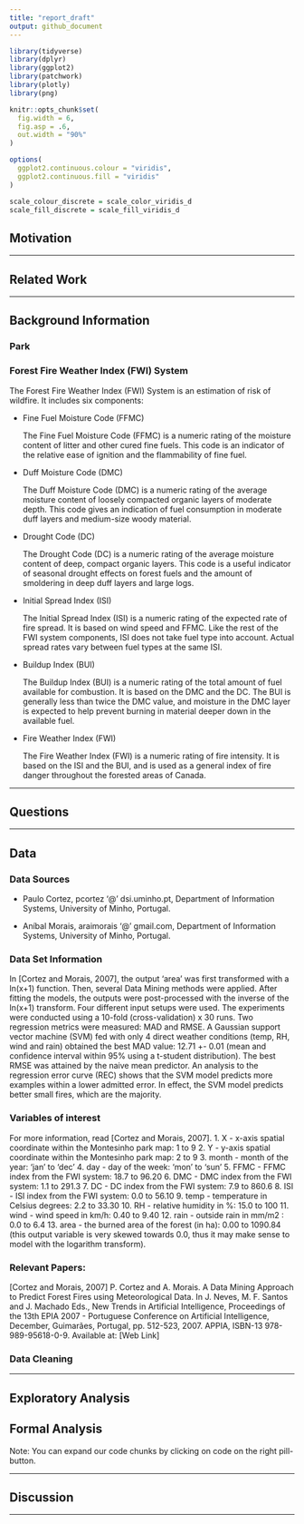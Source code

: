 ```yaml
---
title: "report_draft"
output: github_document
---
```


```r
library(tidyverse)
library(dplyr)
library(ggplot2)
library(patchwork)
library(plotly)
library(png)

knitr::opts_chunk$set(
  fig.width = 6,
  fig.asp = .6,
  out.width = "90%"
)

options(
  ggplot2.continuous.colour = "viridis",
  ggplot2.continuous.fill = "viridis"
)

scale_colour_discrete = scale_color_viridis_d
scale_fill_discrete = scale_fill_viridis_d
```


## Motivation

---

## Related Work


---

## Background Information

### Park 



### Forest Fire Weather Index (FWI) System

The Forest Fire Weather Index (FWI) System is an estimation of risk of wildfire. It includes six components:

* Fine Fuel Moisture Code (FFMC)

  The Fine Fuel Moisture Code (FFMC) is a numeric rating of the moisture content of litter and other cured fine fuels. This code is an indicator of the relative ease of ignition and the flammability of fine fuel.

* Duff Moisture Code (DMC)

  The Duff Moisture Code (DMC) is a numeric rating of the average moisture content of loosely compacted organic layers of moderate depth. This code gives an indication of fuel consumption in moderate duff layers and medium-size woody material.

* Drought Code (DC)

  The Drought Code (DC) is a numeric rating of the average moisture content of deep, compact organic layers. This code is a useful indicator of seasonal drought effects on forest fuels and the amount of smoldering in deep duff layers and large logs.

* Initial Spread Index (ISI)

  The Initial Spread Index (ISI) is a numeric rating of the expected rate of fire spread. It is based on wind speed and FFMC. Like the rest of the FWI system components, ISI does not take fuel type into account. Actual spread rates vary between fuel types at the same ISI.

* Buildup Index (BUI)

  The Buildup Index (BUI) is a numeric rating of the total amount of fuel available for combustion. It is based on the DMC and the DC. The BUI is generally less than twice the DMC value, and moisture in the DMC layer is expected to help prevent burning in material deeper down in the available fuel.

* Fire Weather Index (FWI)

  The Fire Weather Index (FWI) is a numeric rating of fire intensity. It is based on the ISI and the BUI, and is used as a general index of fire danger throughout the forested areas of Canada.




---

## Questions


---

## Data

### Data Sources

* Paulo Cortez, pcortez '@' dsi.uminho.pt, Department of Information Systems, University of Minho, Portugal.

* Aníbal Morais, araimorais '@' gmail.com, Department of Information Systems, University of Minho, Portugal.

### Data Set Information

In [Cortez and Morais, 2007], the output 'area' was first transformed with a ln(x+1) function.
Then, several Data Mining methods were applied. After fitting the models, the outputs were
post-processed with the inverse of the ln(x+1) transform. Four different input setups were
used. The experiments were conducted using a 10-fold (cross-validation) x 30 runs. Two
regression metrics were measured: MAD and RMSE. A Gaussian support vector machine (SVM) fed
with only 4 direct weather conditions (temp, RH, wind and rain) obtained the best MAD value:
12.71 +- 0.01 (mean and confidence interval within 95% using a t-student distribution). The
best RMSE was attained by the naive mean predictor. An analysis to the regression error curve
(REC) shows that the SVM model predicts more examples within a lower admitted error. In effect,
the SVM model predicts better small fires, which are the majority.

### Variables of interest

For more information, read [Cortez and Morais, 2007].
1. X - x-axis spatial coordinate within the Montesinho park map: 1 to 9
2. Y - y-axis spatial coordinate within the Montesinho park map: 2 to 9
3. month - month of the year: 'jan' to 'dec'
4. day - day of the week: 'mon' to 'sun'
5. FFMC - FFMC index from the FWI system: 18.7 to 96.20
6. DMC - DMC index from the FWI system: 1.1 to 291.3
7. DC - DC index from the FWI system: 7.9 to 860.6
8. ISI - ISI index from the FWI system: 0.0 to 56.10
9. temp - temperature in Celsius degrees: 2.2 to 33.30
10. RH - relative humidity in %: 15.0 to 100
11. wind - wind speed in km/h: 0.40 to 9.40
12. rain - outside rain in mm/m2 : 0.0 to 6.4
13. area - the burned area of the forest (in ha): 0.00 to 1090.84
(this output variable is very skewed towards 0.0, thus it may make
sense to model with the logarithm transform).

### Relevant Papers:

[Cortez and Morais, 2007] P. Cortez and A. Morais. A Data Mining Approach to Predict Forest Fires using Meteorological Data. In J. Neves, M. F. Santos and J. Machado Eds., New Trends in Artificial Intelligence, Proceedings of the 13th EPIA 2007 - Portuguese Conference on Artificial Intelligence, December, Guimarães, Portugal, pp. 512-523, 2007. APPIA, ISBN-13 978-989-95618-0-9. Available at: [Web Link]

### Data Cleaning

---

## Exploratory Analysis

## Formal Analysis

Note: You can expand our code chunks by clicking on code on the right pill-button.

---

## Discussion




---







